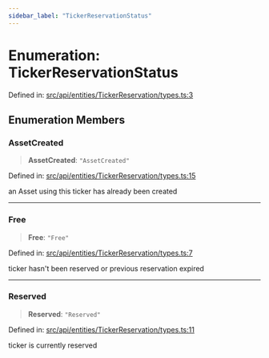 ```yaml
---
sidebar_label: "TickerReservationStatus"
---
```


# Enumeration: TickerReservationStatus

Defined in: [src/api/entities/TickerReservation/types.ts:3](https://github.com/PolymeshAssociation/polymesh-sdk/blob/bee6a2fe7a8ce5db42a6982e793782182cde2153/src/api/entities/TickerReservation/types.ts#L3)

## Enumeration Members

### AssetCreated

> **AssetCreated**: `"AssetCreated"`

Defined in: [src/api/entities/TickerReservation/types.ts:15](https://github.com/PolymeshAssociation/polymesh-sdk/blob/bee6a2fe7a8ce5db42a6982e793782182cde2153/src/api/entities/TickerReservation/types.ts#L15)

an Asset using this ticker has already been created

***

### Free

> **Free**: `"Free"`

Defined in: [src/api/entities/TickerReservation/types.ts:7](https://github.com/PolymeshAssociation/polymesh-sdk/blob/bee6a2fe7a8ce5db42a6982e793782182cde2153/src/api/entities/TickerReservation/types.ts#L7)

ticker hasn't been reserved or previous reservation expired

***

### Reserved

> **Reserved**: `"Reserved"`

Defined in: [src/api/entities/TickerReservation/types.ts:11](https://github.com/PolymeshAssociation/polymesh-sdk/blob/bee6a2fe7a8ce5db42a6982e793782182cde2153/src/api/entities/TickerReservation/types.ts#L11)

ticker is currently reserved

